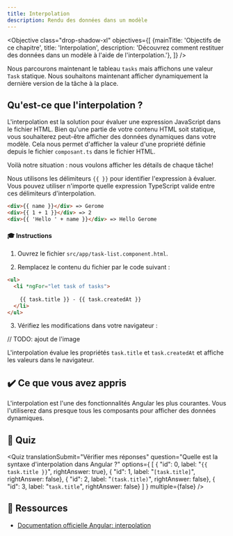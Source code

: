 ```yaml
---
title: Interpolation
description: Rendu des données dans un modèle
---
```



<Objective class="drop-shadow-xl" objectives={[
    {mainTitle: 'Objectifs de ce chapitre', title: 'Interpolation', description: 'Découvrez comment restituer des données dans un modèle à l\'aide de l\'interpolation.'},
]} />


Nous parcourons maintenant le tableau `tasks` mais affichons une valeur `Task` statique.
Nous souhaitons maintenant afficher dynamiquement la dernière version de la tâche à la place.

## Qu'est-ce que l'interpolation ?

L'interpolation est la solution pour évaluer une expression JavaScript dans le fichier HTML.
Bien qu'une partie de votre contenu HTML soit statique, vous souhaiterez peut-être afficher des données dynamiques dans votre modèle.
Cela nous permet d'afficher la valeur d'une propriété définie depuis le fichier `composant.ts` dans le fichier HTML.

Voilà notre situation : nous voulons afficher les détails de chaque tâche!

Nous utilisons les délimiteurs `{{ }}` pour identifier l'expression à évaluer.
Vous pouvez utiliser n'importe quelle expression TypeScript valide entre ces délimiteurs d'interpolation.

```html
<div>{{ name }}</div> => Gerome
<div>{{ 1 + 1 }}</div> => 2
<div>{{ 'Hello ' + name }}</div> => Hello Gerome
```

#### 🎓 Instructions

1. Ouvrez le fichier `src/app/task-list.component.html`.

2. Remplacez le contenu du fichier par le code suivant :

```html ins={"Ajoutez une interpolation et transmettez-lui une propriété de tâche": 3-4}
<ul>
  <li *ngFor="let task of tasks">
      
    {{ task.title }} - {{ task.createdAt }}
  </li>
</ul>
```

3. Vérifiez les modifications dans votre navigateur :

// TODO: ajout de l'image

L'interpolation évalue les propriétés `task.title` et `task.createdAt` et affiche les valeurs dans le navigateur.

## ✔️ Ce que vous avez appris

L'interpolation est l'une des fonctionnalités Angular les plus courantes. Vous l'utiliserez dans presque tous les composants pour afficher des données dynamiques.

## 🚦 Quiz

<Quiz
    translationSubmit="Vérifier mes réponses"
    question="Quelle est la syntaxe d'interpolation dans Angular ?"
    options={
        [
            { "id": 0, label: "`{{ task.title }}`", rightAnswer: true},
            { "id": 1, label: "`[task.title]`", rightAnswer: false},
            { "id": 2, label: "`(task.title)`", rightAnswer: false},
            { "id": 3, label: "`task.title`", rightAnswer: false}
        ]
    }
    multiple={false}
/>

## 🔗 Ressources

- <a href="https://angular.dev/guide/templates/interpolation" target="_blank">Documentation officielle Angular: interpolation</a>
